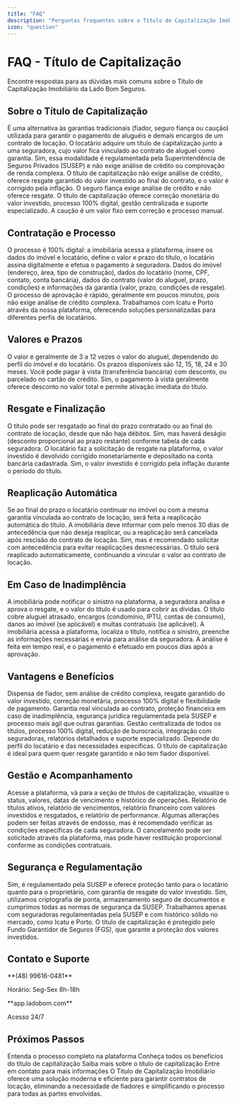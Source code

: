 ```yaml
---
title: "FAQ"
description: "Perguntas frequentes sobre o Título de Capitalização Imobiliário"
icon: "question"
---
```


# FAQ - Título de Capitalização

<Info>
Encontre respostas para as dúvidas mais comuns sobre o Título de Capitalização Imobiliário da Lado Bom Seguros.
</Info>

## Sobre o Título de Capitalização

<AccordionGroup>
<Accordion title="O que é o Título de Capitalização Imobiliário?">
  É uma alternativa às garantias tradicionais (fiador, seguro fiança ou caução) utilizada para garantir o pagamento de aluguéis e demais encargos de um contrato de locação. O locatário adquire um título de capitalização junto a uma seguradora, cujo valor fica vinculado ao contrato de aluguel como garantia.
</Accordion>

<Accordion title="É regulamentado?">
  Sim, essa modalidade é regulamentada pela Superintendência de Seguros Privados (SUSEP) e não exige análise de crédito ou comprovação de renda complexa.
</Accordion>

<Accordion title="Qual a diferença entre título de capitalização e seguro fiança?">
  O título de capitalização não exige análise de crédito, oferece resgate garantido do valor investido ao final do contrato, e o valor é corrigido pela inflação. O seguro fiança exige análise de crédito e não oferece resgate.
</Accordion>

<Accordion title="Qual a diferença entre título de capitalização e caução?">
  O título de capitalização oferece correção monetária do valor investido, processo 100% digital, gestão centralizada e suporte especializado. A caução é um valor fixo sem correção e processo manual.
</Accordion>
</AccordionGroup>

## Contratação e Processo

<AccordionGroup>
<Accordion title="Como contratar o título de capitalização?">
  O processo é 100% digital: a imobiliária acessa a plataforma, insere os dados do imóvel e locatário, define o valor e prazo do título, o locatário assina digitalmente e efetua o pagamento à seguradora.
</Accordion>

<Accordion title="Quais dados são necessários?">
  Dados do imóvel (endereço, área, tipo de construção), dados do locatário (nome, CPF, contato, conta bancária), dados do contrato (valor do aluguel, prazo, condições) e informações da garantia (valor, prazo, condições de resgate).
</Accordion>

<Accordion title="Quanto tempo demora para aprovar?">
  O processo de aprovação é rápido, geralmente em poucos minutos, pois não exige análise de crédito complexa.
</Accordion>

<Accordion title="Quais seguradoras vocês trabalham?">
  Trabalhamos com Icatu e Porto através da nossa plataforma, oferecendo soluções personalizadas para diferentes perfis de locatários.
</Accordion>
</AccordionGroup>

## Valores e Prazos

<AccordionGroup>
<Accordion title="Qual o valor do título?">
  O valor é geralmente de 3 a 12 vezes o valor do aluguel, dependendo do perfil do imóvel e do locatário.
</Accordion>

<Accordion title="Quais os prazos disponíveis?">
  Os prazos disponíveis são 12, 15, 18, 24 e 30 meses.
</Accordion>

<Accordion title="Quais as formas de pagamento?">
  Você pode pagar à vista (transferência bancária) com desconto, ou parcelado no cartão de crédito.
</Accordion>

<Accordion title="Há desconto para pagamento à vista?">
  Sim, o pagamento à vista geralmente oferece desconto no valor total e permite ativação imediata do título.
</Accordion>
</AccordionGroup>

## Resgate e Finalização

<AccordionGroup>
<Accordion title="Quando posso resgatar o título?">
  O título pode ser resgatado ao final do prazo contratado ou ao final do contrato de locação, desde que não haja débitos.
</Accordion>

<Accordion title="Posso resgatar antes do prazo?">
  Sim, mas haverá deságio (desconto proporcional ao prazo restante) conforme tabela de cada seguradora.
</Accordion>

<Accordion title="Como funciona o resgate?">
  O locatário faz a solicitação de resgate na plataforma, o valor investido é devolvido corrigido monetariamente e depositado na conta bancária cadastrada.
</Accordion>

<Accordion title="O valor é corrigido pela inflação?">
  Sim, o valor investido é corrigido pela inflação durante o período do título.
</Accordion>
</AccordionGroup>

## Reaplicação Automática

<AccordionGroup>
<Accordion title="O que é reaplicação automática?">
  Se ao final do prazo o locatário continuar no imóvel ou com a mesma garantia vinculada ao contrato de locação, será feita a reaplicação automática do título.
</Accordion>

<Accordion title="Como cancelar a reaplicação?">
  A imobiliária deve informar com pelo menos 30 dias de antecedência que não deseja reaplicar, ou a reaplicação será cancelada após rescisão do contrato de locação.
</Accordion>

<Accordion title="Posso cancelar a reaplicação a qualquer momento?">
  Sim, mas é recomendado solicitar com antecedência para evitar reaplicações desnecessárias.
</Accordion>

<Accordion title="O que acontece se não cancelar a reaplicação?">
  O título será reaplicado automaticamente, continuando a vincular o valor ao contrato de locação.
</Accordion>
</AccordionGroup>

## Em Caso de Inadimplência

<AccordionGroup>
<Accordion title="O que acontece se o locatário não pagar o aluguel?">
  A imobiliária pode notificar o sinistro na plataforma, a seguradora analisa e aprova o resgate, e o valor do título é usado para cobrir as dívidas.
</Accordion>

<Accordion title="Quais valores são cobertos?">
  O título cobre aluguel atrasado, encargos (condomínio, IPTU, contas de consumo), danos ao imóvel (se aplicável) e multas contratuais (se aplicável).
</Accordion>

<Accordion title="Como acionar o título em caso de inadimplência?">
  A imobiliária acessa a plataforma, localiza o título, notifica o sinistro, preenche as informações necessárias e envia para análise da seguradora.
</Accordion>

<Accordion title="Qual o prazo para análise do sinistro?">
  A análise é feita em tempo real, e o pagamento é efetuado em poucos dias após a aprovação.
</Accordion>
</AccordionGroup>

## Vantagens e Benefícios

<AccordionGroup>
<Accordion title="Quais as vantagens para o locatário?">
  Dispensa de fiador, sem análise de crédito complexa, resgate garantido do valor investido, correção monetária, processo 100% digital e flexibilidade de pagamento.
</Accordion>

<Accordion title="Quais as vantagens para o proprietário?">
  Garantia real vinculada ao contrato, proteção financeira em caso de inadimplência, segurança jurídica regulamentada pela SUSEP e processo mais ágil que outras garantias.
</Accordion>

<Accordion title="Quais as vantagens para a imobiliária?">
  Gestão centralizada de todos os títulos, processo 100% digital, redução de burocracia, integração com seguradoras, relatórios detalhados e suporte especializado.
</Accordion>

<Accordion title="O título de capitalização é melhor que outras garantias?">
  Depende do perfil do locatário e das necessidades específicas. O título de capitalização é ideal para quem quer resgate garantido e não tem fiador disponível.
</Accordion>
</AccordionGroup>

## Gestão e Acompanhamento

<AccordionGroup>
<Accordion title="Como acompanhar o título na plataforma?">
  Acesse a plataforma, vá para a seção de títulos de capitalização, visualize o status, valores, datas de vencimento e histórico de operações.
</Accordion>

<Accordion title="Quais relatórios estão disponíveis?">
  Relatório de títulos ativos, relatório de vencimentos, relatório financeiro com valores investidos e resgatados, e relatório de performance.
</Accordion>

<Accordion title="Posso alterar os dados do título?">
  Algumas alterações podem ser feitas através de endosso, mas é recomendado verificar as condições específicas de cada seguradora.
</Accordion>

<Accordion title="Como cancelar o título?">
  O cancelamento pode ser solicitado através da plataforma, mas pode haver restituição proporcional conforme as condições contratuais.
</Accordion>
</AccordionGroup>

## Segurança e Regulamentação

<AccordionGroup>
<Accordion title="O título de capitalização é seguro?">
  Sim, é regulamentado pela SUSEP e oferece proteção tanto para o locatário quanto para o proprietário, com garantia de resgate do valor investido.
</Accordion>

<Accordion title="A plataforma é segura?">
  Sim, utilizamos criptografia de ponta, armazenamento seguro de documentos e cumprimos todas as normas de segurança da SUSEP.
</Accordion>

<Accordion title="Posso confiar nas seguradoras parceiras?">
  Trabalhamos apenas com seguradoras regulamentadas pela SUSEP e com histórico sólido no mercado, como Icatu e Porto.
</Accordion>

<Accordion title="O que acontece se a seguradora falir?">
  O título de capitalização é protegido pelo Fundo Garantidor de Seguros (FGS), que garante a proteção dos valores investidos.
</Accordion>
</AccordionGroup>

## Contato e Suporte

<CardGroup cols="2">
<Card title="WhatsApp" icon="phone" href="https://wa.me/5548996160481">
  **(48) 99616-0481**
  
  Horário: Seg-Sex 8h-18h
</Card>

<Card title="Plataforma" icon="computer-desktop" href="https://app.ladobom.com/">
  **app.ladobom.com**
  
  Acesso 24/7
</Card>
</CardGroup>

## Próximos Passos

<CardGroup cols="2">
<Card title="Como Funciona" icon="play" href="/produtos/capitalizacao/como-funciona">
  Entenda o processo completo na plataforma
</Card>

<Card title="Benefícios" icon="star" href="/produtos/capitalizacao/beneficios">
  Conheça todos os benefícios do título de capitalização
</Card>

<Card title="Sobre o Produto" icon="information-circle" href="/produtos/capitalizacao/sobre">
  Saiba mais sobre o título de capitalização
</Card>

<Card title="Contato" icon="phone" href="/contato">
  Entre em contato para mais informações
</Card>
</CardGroup>

<Note>
O Título de Capitalização Imobiliário oferece uma solução moderna e eficiente para garantir contratos de locação, eliminando a necessidade de fiadores e simplificando o processo para todas as partes envolvidas.
</Note>
